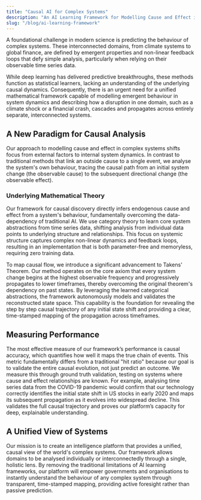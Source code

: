 ```yaml
---
title: "Causal AI for Complex Systems"
description: "An AI Learning Framework for Modelling Cause and Effect in System Behaviour"
slug: "/blog/ai-learning-framework"
---
```


A foundational challenge in modern science is predicting the behaviour of complex systems. These interconnected domains, from climate systems to global finance, are defined by emergent properties and non-linear feedback loops that defy simple analysis, particularly when relying on their observable time series data.

While deep learning has delivered predictive breakthroughs, these methods function as statistical learners, lacking an understanding of the underlying causal dynamics. Consequently, there is an urgent need for a unified mathematical framework capable of modelling emergent behaviour in system dynamics and describing how a disruption in one domain, such as a climate shock or a financial crash, cascades and propagates across entirely separate, interconnected systems.

## A New Paradigm for Causal Analysis

Our approach to modelling cause and effect in complex systems shifts focus from external factors to internal system dynamics. In contrast to traditional methods that link an outside cause to a single event, we analyse the system's own behaviour, tracing the causal path from an initial system change (the observable cause) to the subsequent directional change (the observable effect).

### Underlying Mathematical Theory

Our framework for causal discovery directly infers endogenous cause and effect from a system's behaviour, fundamentally overcoming the data-dependency of traditional AI. We use category theory to learn core system abstractions from time series data, shifting analysis from individual data points to underlying structure and relationships. This focus on systemic structure captures complex non-linear dynamics and feedback loops, resulting in an implementation that is both parameter-free and memoryless, requiring zero training data.

To map causal flow, we introduce a significant advancement to Takens' Theorem. Our method operates on the core axiom that every system change begins at the highest observable frequency and progressively propagates to lower timeframes, thereby overcoming the original theorem's dependency on past states. By leveraging the learned categorical abstractions, the framework autonomously models and validates the reconstructed state space. This capability is the foundation for revealing the step by step causal trajectory of any initial state shift and providing a clear, time-stamped mapping of the propagation across timeframes.

## Measuring Performance

The most effective measure of our framework’s performance is causal accuracy, which quantifies how well it maps the true chain of events. This metric fundamentally differs from a traditional "hit ratio" because our goal is to validate the entire causal evolution, not just predict an outcome. We measure this through ground truth validation, testing on systems where cause and effect relationships are known. For example, analysing time series data from the COVID-19 pandemic would confirm that our technology correctly identifies the initial state shift in US stocks in early 2020 and maps its subsequent propagation as it evolves into widespread decline. This validates the full causal trajectory and proves our platform’s capacity for deep, explainable understanding.

## A Unified View of Systems

Our mission is to create an intelligence platform that provides a unified, causal view of the world's complex systems. Our framework allows domains to be analysed individually or interconnectedly through a single, holistic lens. By removing the traditional limitations of AI learning frameworks, our platform will empower governments and organisations to instantly understand the behaviour of any complex system through transparent, time-stamped mapping, providing active foresight rather than passive prediction.